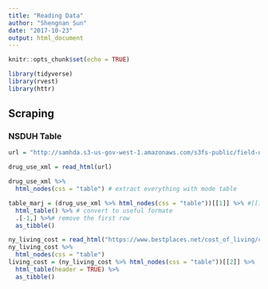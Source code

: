```yaml
---
title: "Reading Data"
author: "Shengnan Sun"
date: "2017-10-23"
output: html_document
---
```


```r
knitr::opts_chunk$set(echo = TRUE)
```

```r
library(tidyverse)
library(rvest)
library(httr)
```

## Scraping

### NSDUH Table

```r
url = "http://samhda.s3-us-gov-west-1.amazonaws.com/s3fs-public/field-uploads/2k15StateFiles/NSDUHsaeShortTermCHG2015.htm"

drug_use_xml = read_html(url)
```

```r
drug_use_xml %>%
  html_nodes(css = "table") # extract everything with mode table
```

```r
table_marj = (drug_use_xml %>% html_nodes(css = "table"))[[1]] %>% #[[1]] first object of the first list
  html_table() %>% # convert to useful formate
  .[-1,] %>%# remove the first row
  as_tibble()
```

```r
ny_living_cost = read_html("https://www.bestplaces.net/cost_of_living/city/new_york/new_york")
ny_living_cost %>%
  html_nodes(css = "table")
living_cost = (ny_living_cost %>% html_nodes(css = "table"))[[2]] %>%
  html_table(header = TRUE) %>%
  as_tibble() 
```

